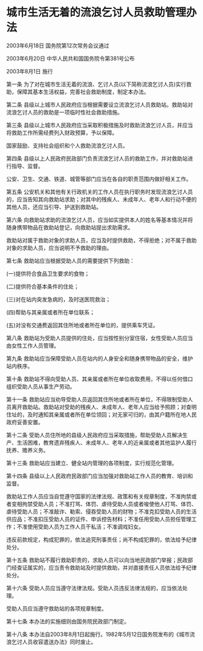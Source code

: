 # 城市生活无着的流浪乞讨人员救助管理办法

2003年6月18日 国务院第12次常务会议通过

2003年6月20日 中华人民共和国国务院令第381号公布

2003年8月1日 施行

  

第一条 为了对在城市生活无着的流浪、乞讨人员(以下简称流浪乞讨人员)实行救助，保障其基本生活权益，完善社会救助制度，制定本办法。

第二条 县级以上城市人民政府应当根据需要设立流浪乞讨人员救助站。救助站对流浪乞讨人员的救助是一项临时性社会救助措施。

第三条 县级以上城市人民政府应当采取积极措施及时救助流浪乞讨人员，并应当将救助工作所需经费列入财政预算，予以保障。

国家鼓励、支持社会组织和个人救助流浪乞讨人员。

第四条 县级以上人民政府民政部门负责流浪乞讨人员的救助工作，并对救助站进行指导、监督。

公安、卫生、交通、铁道、城管等部门应当在各自的职责范围内做好相关工作。

第五条 公安机关和其他有关行政机关的工作人员在执行职务时发现流浪乞讨人员的，应当告知其向救助站求助；对其中的残疾人、未成年人、老年人和行动不便的其他人员，还应当引导、护送到救助站。

第六条 向救助站求助的流浪乞讨人员，应当如实提供本人的姓名等基本情况并将随身携带物品在救助站登记，向救助站提出求助需求。

救助站对属于救助对象的求助人员，应当及时提供救助，不得拒绝；对不属于救助对象的求助人员，应当说明不予救助的理由。

第七条 救助站应当根据受助人员的需要提供下列救助：

(一)提供符合食品卫生要求的食物；

(二)提供符合基本条件的住处；

(三)对在站内突发急病的，及时送医院救治；

(四)帮助与其亲属或者所在单位联系；

(五)对没有交通费返回其住所地或者所在单位的，提供乘车凭证。

第八条 救助站为受助人员提供的住处，应当按性别分室住宿，女性受助人员应当由女性工作人员管理。

第九条 救助站应当保障受助人员在站内的人身安全和随身携带物品的安全，维护站内秩序。

第十条 救助站不得向受助人员、其亲属或者所在单位收取费用，不得以任何借口组织受助人员从事生产劳动。

第十一条 救助站应当劝导受助人员返回其住所地或者所在单位，不得限制受助人员离开救助站。救助站对受助的残疾人、未成年人、老年人应当给予照顾；对查明住址的，及时通知其亲属或者所在单位领回；对无家可归的，由其户籍所在地人民政府妥善安置。

第十二条 受助人员住所地的县级人民政府应当采取措施，帮助受助人员解决生产、生活困难，教育遗弃残疾人、未成年人、老年人的近亲属或者其他监护人履行抚养、赡养义务。

第十三条 救助站应当建立、健全站内管理的各项制度，实行规范化管理。

第十四条 县级以上人民政府民政部门应当加强对救助站工作人员的教育、培训和监督。

救助站工作人员应当自觉遵守国家的法律法规、政策和有关规章制度，不准拘禁或者变相拘禁受助人员；不准打骂、体罚、虐待受助人员或者唆使他人打骂、体罚、虐待受助人员；不准敲诈、勒索、侵吞受助人员的财物；不准克扣受助人员的生活供应品；不准扣压受助人员的证件、申诉控告材料；不准任用受助人员担任管理工作；不准使用受助人员为工作人员干私活；不准调戏妇女。

违反前款规定，构成犯罪的，依法追究刑事责任；尚不构成犯罪的，依法给予纪律处分。

第十五条 救助站不履行救助职责的，求助人员可以向当地民政部门举报；民政部门经查证属实的，应当责令救助站及时提供救助，并对直接责任人员依法给予纪律处分。

第十六条 受助人员应当遵守法律法规。受助人员违反法律法规的，应当依法处理。

受助人员应当遵守救助站的各项规章制度。

第十七条 本办法的实施细则由国务院民政部门制定。

第十八条 本办法自2003年8月1日起施行。1982年5月12日国务院发布的《城市流浪乞讨人员收容遣送办法》同时废止。